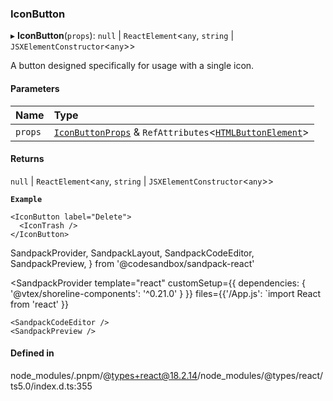 ### IconButton

▸ **IconButton**(`props`): `null` \| `ReactElement`\<`any`, `string` \| `JSXElementConstructor`\<`any`\>\>

A button designed specifically for usage with a single icon.

#### Parameters

| Name    | Type                                                                                                                                   |
| :------ | :------------------------------------------------------------------------------------------------------------------------------------- |
| `props` | [`IconButtonProps`](props.md) & `RefAttributes`\<[`HTMLButtonElement`](https://developer.mozilla.org/docs/Web/API/HTMLButtonElement)\> |

#### Returns

`null` \| `ReactElement`\<`any`, `string` \| `JSXElementConstructor`\<`any`\>\>

**`Example`**

```tsx copy showLineNumbers filename="example.tsx
<IconButton label="Delete">
  <IconTrash />
</IconButton>
```

SandpackProvider,
SandpackLayout,
SandpackCodeEditor,
SandpackPreview,
} from '@codesandbox/sandpack-react'

<SandpackProvider
template="react"
customSetup={{ dependencies: { '@vtex/shoreline-components': '^0.21.0' } }}
files={{'/App.js': `import React from 'react'
  }}

>   <SandpackLayout>

    <SandpackCodeEditor />
    <SandpackPreview />

  </SandpackLayout>
</SandpackProvider>

#### Defined in

node_modules/.pnpm/@types+react@18.2.14/node_modules/@types/react/ts5.0/index.d.ts:355
